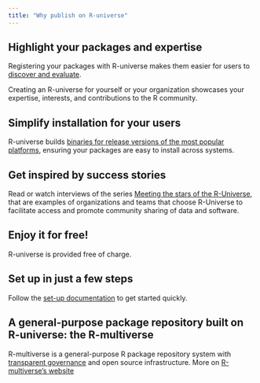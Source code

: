 ```yaml
---
title: "Why publish on R-universe"
---
```


## Highlight your packages and expertise

Registering your packages with R-universe makes them easier for users to [discover and evaluate](/browse/get-started.html).  

Creating an R-universe for yourself or your organization showcases your expertise, interests, and contributions to the R community.  

## Simplify installation for your users

R-universe builds [binaries for release versions of the most popular platforms](/install/binaries.html), ensuring your packages are easy to install across systems. 

## Get inspired by success stories

Read or watch interviews of the series [Meeting the stars of the R-Universe](https://ropensci.org/blog/2023/11/06/r-universe-stars-finale/), that are examples of organizations and teams that choose R-Universe to facilitate access and promote community sharing of data and software.

## Enjoy it for free!

R-universe is provided free of charge.

## Set up in just a few steps

Follow the [set-up documentation](/publish/set-up.html) to get started quickly.  

## A general-purpose package repository built on R-universe: the R-multiverse

R-multiverse is a general-purpose R package repository system with [transparent governance](https://r-multiverse.org/policies.html) and open source infrastructure. 
More on [R-multiverse's website](https://r-multiverse.org/)

